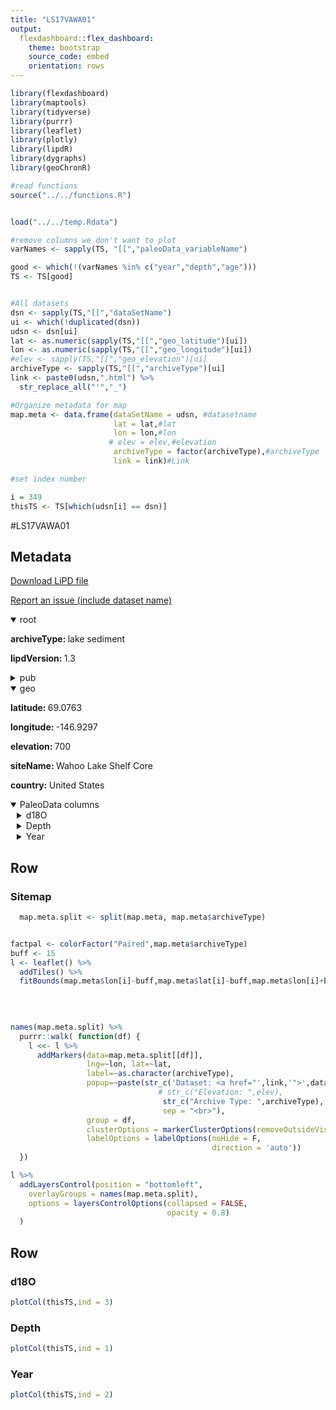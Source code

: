 ```yaml
---
title: "LS17VAWA01"
output: 
  flexdashboard::flex_dashboard:
    theme: bootstrap
    source_code: embed
    orientation: rows
---
```


```r
library(flexdashboard)
library(maptools)
library(tidyverse)
library(purrr)
library(leaflet)
library(plotly)
library(lipdR)
library(dygraphs)
library(geoChronR)

#read functions
source("../../functions.R")


load("../../temp.Rdata")

#remove columns we don't want to plot
varNames <- sapply(TS, "[[","paleoData_variableName")

good <- which(!(varNames %in% c("year","depth","age")))
TS <- TS[good]


#All datasets
dsn <- sapply(TS,"[[","dataSetName")
ui <- which(!duplicated(dsn))
udsn <- dsn[ui]
lat <- as.numeric(sapply(TS,"[[","geo_latitude")[ui])
lon <- as.numeric(sapply(TS,"[[","geo_longitude")[ui])
#elev <- sapply(TS,"[[","geo_elevation")[ui]
archiveType <- sapply(TS,"[[","archiveType")[ui]
link <- paste0(udsn,".html") %>% 
  str_replace_all("'","_")

#Organize metadata for map
map.meta <- data.frame(dataSetName = udsn, #datasetname
                       lat = lat,#lat
                       lon = lon,#lon
                      # elev = elev,#elevation
                       archiveType = factor(archiveType),#archiveType
                       link = link)#Link

#set index number

i = 349
thisTS <- TS[which(udsn[i] == dsn)]
```
#LS17VAWA01

Metadata {.sidebar}
-------------------------------------
[Download LiPD file](LS17VAWA01.lpd)
            

[Report an issue (include dataset name)](https://github.com/nickmckay/LiPDverse/issues)

<details open style="margin-left: 0px">
<summary>root</summary>
<p style="margin-left: 0px"><strong>archiveType: </strong>lake sediment
<p style="margin-left: 0px"><strong>lipdVersion: </strong>1.3
</details>
<details>
<summary>pub</summary>
<details style="margin-left: 10px">
<summary>pub1</summary>
<p style="margin-left: 10px"><strong>journal: </strong>The Holocene
<p style="margin-left: 10px"><strong>volume: </strong>27
<p style="margin-left: 10px"><strong>pages: </strong>1631-1644
<p style="margin-left: 10px"><strong>title: </strong>Holocene climatic change in the Alaskan Arctic as inferred from oxygen-isotope and lake-sediment analyses at Wahoo Lake
<p style="margin-left: 10px"><strong>DOI: </strong>10.1177/0959683617702230
</details>
</details>
<details open style="margin-left: 0px">
<summary>geo</summary>
<p style="margin-left: 0px"><strong>latitude: </strong>69.0763
<p style="margin-left: 0px"><strong>longitude: </strong>-146.9297
<p style="margin-left: 0px"><strong>elevation: </strong>700
<p style="margin-left: 0px"><strong>siteName: </strong>Wahoo Lake Shelf Core
<p style="margin-left: 0px"><strong>country: </strong>United States
</details>
<details open>
<summary>PaleoData columns</summary>
<details style="margin-left: 10px">
<summary>d18O</summary>
<p style="margin-left: 10px"><strong>TSid: </strong>WEBdc316522
<p style="margin-left: 10px"><strong>variableName: </strong>d18O
<p style="margin-left: 10px"><strong>units: </strong>per mil
<details>
<summary>interpretation</summary>
<details style="margin-left: 20px">
<summary>1</summary>
<p style="margin-left: 20px"><strong>basis: </strong>Late-Holocene variations in our δ18O record display coherent patterns with regional glacier fluctuations at centennial to millennial scales, suggesting that δ18O minima were related to a combination of low temperatures and enhanced winter snowfall
<p style="margin-left: 20px"><strong>direction: </strong>positive
<p style="margin-left: 20px"><strong>inferredMaterial: </strong>lake water
<p style="margin-left: 20px"><strong>rank: </strong>1
<p style="margin-left: 20px"><strong>scope: </strong>isotope
<p style="margin-left: 20px"><strong>variable: </strong>P_isotope
</details>
</details>
</details>
<details style="margin-left: 10px">
<summary>Depth</summary>
<p style="margin-left: 10px"><strong>TSid: </strong>WEB9eecfa6a
<p style="margin-left: 10px"><strong>variableName: </strong>Depth
<p style="margin-left: 10px"><strong>units: </strong>cm
</details>
<details style="margin-left: 10px">
<summary>Year</summary>
<p style="margin-left: 10px"><strong>TSid: </strong>WEBd6e69095
<p style="margin-left: 10px"><strong>variableName: </strong>Year
<p style="margin-left: 10px"><strong>units: </strong>AD
</details>

Row
-----------------------------------------------------------------------

### Sitemap

```r
  map.meta.split <- split(map.meta, map.meta$archiveType)


factpal <- colorFactor("Paired",map.meta$archiveType)
buff <- 15
l <- leaflet() %>% 
  addTiles() %>% 
  fitBounds(map.meta$lon[i]-buff,map.meta$lat[i]-buff,map.meta$lon[i]+buff,map.meta$lat[i]+buff)
  

  
  
names(map.meta.split) %>%
  purrr::walk( function(df) {
    l <<- l %>%
      addMarkers(data=map.meta.split[[df]],
                 lng=~lon, lat=~lat,
                 label=~as.character(archiveType),
                 popup=~paste(str_c('Dataset: <a href="',link,'">',dataSetName,'</a>'),
                                 # str_c("Elevation: ",elev),
                                  str_c("Archive Type: ",archiveType),
                                  sep = "<br>"),
                 group = df,
                 clusterOptions = markerClusterOptions(removeOutsideVisibleBounds = F),
                 labelOptions = labelOptions(noHide = F,
                                             direction = 'auto'))
  })

l %>%
  addLayersControl(position = "bottomleft",
    overlayGroups = names(map.meta.split),
    options = layersControlOptions(collapsed = FALSE,
                                   opacity = 0.8)
  )
```

Row {.tabset .tabset-fade}
-----------------------------------------------------------------------

### d18O
```r
plotCol(thisTS,ind = 3)
```

### Depth
```r
plotCol(thisTS,ind = 1)
```

### Year
```r
plotCol(thisTS,ind = 2)
```
